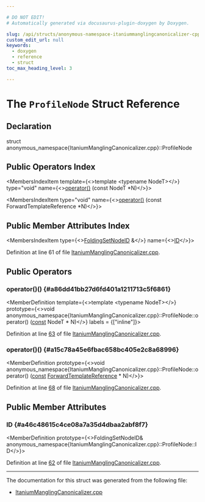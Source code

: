 ```yaml
---

# DO NOT EDIT!
# Automatically generated via docusaurus-plugin-doxygen by Doxygen.

slug: /api/structs/anonymous-namespace-itaniummanglingcanonicalizer-cpp-/profilenode
custom_edit_url: null
keywords:
  - doxygen
  - reference
  - struct
toc_max_heading_level: 3

---
```





# The `ProfileNode` Struct Reference

<DoxygenPage pluginConfig={pluginConfig}>



## Declaration

<CodeBlock>struct anonymous_namespace{ItaniumManglingCanonicalizer.cpp}::ProfileNode</CodeBlock>

## Public Operators Index

<MembersIndex>

<MembersIndexItem
  template={<>template &lt;typename NodeT&gt;</>}
  type="void"
  name={<><a href="#a86dd41bb27d6fd401a1211713c5f6861">operator()</a> (const NodeT &#42;N)</>}>
</MembersIndexItem>

<MembersIndexItem
  type="void"
  name={<><a href="#a15c78a45e6fbac658bc405e2c8a68996">operator()</a> (const ForwardTemplateReference &#42;N)</>}>
</MembersIndexItem>

</MembersIndex>

## Public Member Attributes Index

<MembersIndex>

<MembersIndexItem
  type={<><a href="/docs/api/classes/llvm/foldingsetnodeid">FoldingSetNodeID</a> &amp;</>}
  name={<><a href="#a46c48615c4ce08a7a35d4dbaa2abf8f7">ID</a></>}>
</MembersIndexItem>

</MembersIndex>


Definition at line 61 of file <a href="/docs/api/files/lib/lib/profiledata/itaniummanglingcanonicalizer-cpp">ItaniumManglingCanonicalizer.cpp</a>.

<SectionDefinition>

## Public Operators

### operator()() {#a86dd41bb27d6fd401a1211713c5f6861}

<MemberDefinition
  template={<>template &lt;typename NodeT&gt;</>}
  prototype={<>void anonymous&#95;namespace&#123;ItaniumManglingCanonicalizer.cpp&#125;::ProfileNode::operator() (<a href="/docs/api/files/lib/lib/target/lib/target/aarch64/aarch64promoteconstant-cpp/#a90f8350fecae261c25be85d38b451bff">const</a> NodeT &#42; N)</>}
  labels = {["inline"]}>

Definition at line <a href="/docs/api/files/lib/lib/profiledata/itaniummanglingcanonicalizer-cpp/#l00063">63</a> of file <a href="/docs/api/files/lib/lib/profiledata/itaniummanglingcanonicalizer-cpp">ItaniumManglingCanonicalizer.cpp</a>.
</MemberDefinition>

### operator()() {#a15c78a45e6fbac658bc405e2c8a68996}

<MemberDefinition
  prototype={<>void anonymous&#95;namespace&#123;ItaniumManglingCanonicalizer.cpp&#125;::ProfileNode::operator() (<a href="/docs/api/files/lib/lib/target/lib/target/aarch64/aarch64promoteconstant-cpp/#a90f8350fecae261c25be85d38b451bff">const</a> <a href="/docs/api/structs/forwardtemplatereference">ForwardTemplateReference</a> &#42; N)</>}>

Definition at line <a href="/docs/api/files/lib/lib/profiledata/itaniummanglingcanonicalizer-cpp/#l00068">68</a> of file <a href="/docs/api/files/lib/lib/profiledata/itaniummanglingcanonicalizer-cpp">ItaniumManglingCanonicalizer.cpp</a>.
</MemberDefinition>

</SectionDefinition>

<SectionDefinition>

## Public Member Attributes

### ID {#a46c48615c4ce08a7a35d4dbaa2abf8f7}

<MemberDefinition
  prototype={<>FoldingSetNodeID&amp; anonymous&#95;namespace&#123;ItaniumManglingCanonicalizer.cpp&#125;::ProfileNode::ID</>}>

Definition at line <a href="/docs/api/files/lib/lib/profiledata/itaniummanglingcanonicalizer-cpp/#l00062">62</a> of file <a href="/docs/api/files/lib/lib/profiledata/itaniummanglingcanonicalizer-cpp">ItaniumManglingCanonicalizer.cpp</a>.
</MemberDefinition>

</SectionDefinition>

<hr/>

The documentation for this struct was generated from the following file:

<ul>
<li><a href="/docs/api/files/lib/lib/profiledata/itaniummanglingcanonicalizer-cpp">ItaniumManglingCanonicalizer.cpp</a></li>
</ul>

</DoxygenPage>
